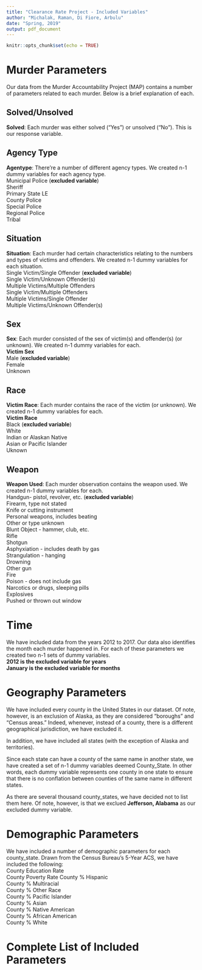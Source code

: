 ```yaml
---
title: "Clearance Rate Project - Included Variables"
author: "Michalak, Raman, Di Fiore, Arbulu"
date: "Spring, 2019"
output: pdf_document
---
```


```r
knitr::opts_chunk$set(echo = TRUE)
```

# Murder Parameters  
Our data from the Murder Accountability Project (MAP) contains a number of parameters related to each murder. Below is a brief explanation of each.  

## Solved/Unsolved  

 **Solved**: Each murder was either solved ("Yes") or unsolved ("No"). This is our response variable.  
 
## Agency Type  
 
**Agentype**: There're a number of different agency types. We created n-1 dummy variables for each agency type.  
        Municipal Police (**excluded variable**)  
        Sheriff  
        Primary State LE  
        County Police  
        Special Police  
        Regional Police  
        Tribal  

## Situation  

**Situation**: Each murder had certain characteristics relating to the numbers and types of victims and offenders. We created n-1 dummy variables for each situation.  
        Single Victim/Single Offender (**excluded variable**)  
        Single Victim/Unknown Offender(s)  
        Multiple Victims/Multiple Offenders  
        Single Victim/Multiple Offenders  
        Multiple Victims/Single Offender  
        Multiple Victims/Unknown Offender(s)  

## Sex  
**Sex**: Each murder consisted of the sex of victim(s) and offender(s) (or unknown). We created n-1 dummy variables for each.  
        **Victim Sex**  
                Male (**excluded variable**)  
                Female  
                Unknown  

## Race  
**Victim Race**: Each murder contains the race of the victim (or unknown). We created n-1 dummy variables for each.  
        **Victim Race**  
                Black (**excluded variable**)  
                White  
                Indian or Alaskan Native  
                Asian or Pacific Islander  
                Uknown  

## Weapon  
**Weapon Used**: Each murder observation contains the weapon used. We created n-1 dummy variables for each.  
        Handgun- pistol, revolver, etc. (**excluded variable**)  
        Firearm, type not stated  
        Knife or cutting instrument  
        Personal weapons, includes beating  
        Other or type unknown  
        Blunt Object - hammer, club, etc.  
        Rifle  
        Shotgun  
        Asphyxiation - includes death by gas  
        Strangulation - hanging  
        Drowning  
        Other gun  
        Fire  
        Poison - does not include gas  
        Narcotics or drugs, sleeping pills  
        Explosives  
        Pushed or thrown out window  

# Time  
We have included data from the years 2012 to 2017. Our data also identifies the month each murder happened in. For each of these parameters we created two n-1 sets of dummy variables.  
**2012 is the excluded variable for years**  
**January is the excluded variable for months**  

# Geography Parameters  
We have included every county in the United States in our dataset. Of note, however, is an exclusion of Alaska, as they are considered "boroughs" and "Census areas." Indeed, whenever, instead of a county, there is a different geographical jurisdiction, we have excluded it.  

In addition, we have included all states (with the exception of Alaska and territories).  

Since each state can have a county of the same name in another state, we have created a set of n-1 dummy variables deemed County_State. In other words, each dummy variable represents one county in one state to ensure that there is no conflation between counties of the same name in different states.

As there are several thousand county_states, we have decided not to list them here. Of note, however, is that we exclued **Jefferson, Alabama** as our excluded dummy variable.  


# Demographic Parameters  
We have included a number of demographic parameters for each county_state. Drawn from the Census Bureau's 5-Year ACS, we have included the following:  
        County Education Rate  
        County Poverty Rate
        County % Hispanic  
        County % Multiracial   
        County % Other Race  
        County % Pacific Islander  
        County % Asian  
        County % Native American  
        County % African American  
        County % White




# Complete List of Included Parameters  

